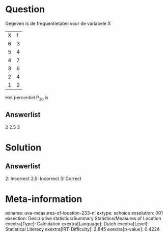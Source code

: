 Question
========

Gegeven is de frequentietabel voor de variabele X

  --- ---
  X   f
  6   3
  5   4
  4   7
  3   6
  2   4
  1   2
  --- ---

Het percentiel P~30~ is

Answerlist
----------

2
2.5
3

Solution
========

Answerlist
----------

2: Incorrect
2.5: Incorrect
3: Correct

Meta-information
================
exname: uva-measures-of-location-233-nl
extype: schoice
exsolution: 001
exsection: Descriptive statistics/Summary Statistics/Measures of Location
exextra[Type]: Calculation
exextra[Language]: Dutch
exextra[Level]: Statistical Literacy
exextra[IRT-Difficulty]: 2.845
exextra[p-value]: 0.4224
